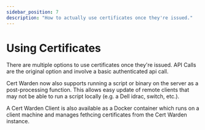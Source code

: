 ```yaml
---
sidebar_position: 7
description: "How to actually use certificates once they're issued."
---
```


# Using Certificates

There are multiple options to use certificates once they're issued. API Calls
are the original option and involve a basic authenticated api call.

Cert Warden now also supports running a script or binary on the server
as a post-processing function. This allows easy update of remote clients
that may not be able to run a script locally (e.g. a Dell idrac, switch,
etc.).

A Cert Warden Client is also available as a Docker container which runs
on a client machine and manages fethcing certificates from the Cert Warden
instance.


<DocCardList />
